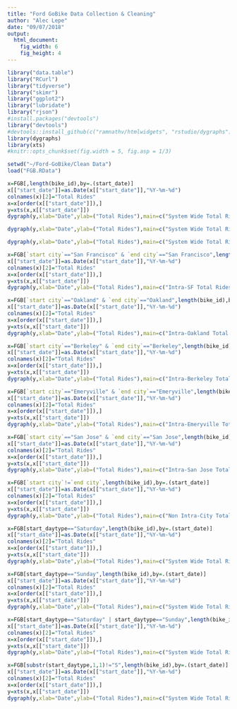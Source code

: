 ```yaml
---
title: "Ford GoBike Data Collection & Cleaning"
author: "Alec Lepe"
date: "09/07/2018"
output: 
  html_document:
    fig_width: 6
    fig_height: 4
---
```

  <!-- html_document: -->
  <!--   keep_md: true -->
```r
library("data.table")
library("RCurl")
library("tidyverse")
library("skimr")
library("ggplot2")
library("lubridate")
library("rjson")
#install.packages("devtools")
library("devtools")
#devtools::install_github(c("ramnathv/htmlwidgets", "rstudio/dygraphs"),force=TRUE)
library(dygraphs)
library(xts)
#knitr::opts_chunk$set(fig.width = 5, fig.asp = 1/3)
```
``` r
setwd("~/Ford-GoBike/Clean Data")
load("FGB.RData")
```
``` r
x=FGB[,length(bike_id),by=.(start_date)]
x[["start_date"]]=as.Date(x[["start_date"]],"%Y-%m-%d")
colnames(x)[2]="Total Rides"
x=x[order(x[["start_date"]]),]
y=xts(x,x[["start_date"]])
dygraph(y,xlab="Date",ylab=("Total Rides"),main=c("System Wide Total Rides")) %>% dySeries(label="Total Rides", color="Blue") %>% dyRangeSelector()
```
``` r
dygraph(y,xlab="Date",ylab=("Total Rides"),main=c("System Wide Total Rides")) %>% dySeries(label="Total Rides", color="Blue") %>% dyRangeSelector()
```
``` r
dygraph(y,xlab="Date",ylab=("Total Rides"),main=c("System Wide Total Rides")) %>% dySeries(label="Total Rides", color="Blue") %>% dyRangeSelector()
```
``` r
x=FGB[`start city`=="San Francisco" & `end city`=="San Francisco",length(bike_id),by=.(start_date)]
x[["start_date"]]=as.Date(x[["start_date"]],"%Y-%m-%d")
colnames(x)[2]="Total Rides"
x=x[order(x[["start_date"]]),]
y=xts(x,x[["start_date"]])
dygraph(y,xlab="Date",ylab=("Total Rides"),main=c("Intra-SF Total Rides")) %>% dySeries(label="Total Rides", color="Blue") %>% dyRangeSelector()
```

``` r
x=FGB[`start city`=="Oakland" & `end city`=="Oakland",length(bike_id),by=.(start_date)]
x[["start_date"]]=as.Date(x[["start_date"]],"%Y-%m-%d")
colnames(x)[2]="Total Rides"
x=x[order(x[["start_date"]]),]
y=xts(x,x[["start_date"]])
dygraph(y,xlab="Date",ylab=("Total Rides"),main=c("Intra-Oakland Total Rides")) %>% dySeries(label="Total Rides", color="Blue") %>% dyRangeSelector()
```
``` r
x=FGB[`start city`=="Berkeley" & `end city`=="Berkeley",length(bike_id),by=.(start_date)]
x[["start_date"]]=as.Date(x[["start_date"]],"%Y-%m-%d")
colnames(x)[2]="Total Rides"
x=x[order(x[["start_date"]]),]
y=xts(x,x[["start_date"]])
dygraph(y,xlab="Date",ylab=("Total Rides"),main=c("Intra-Berkeley Total Rides")) %>% dySeries(label="Total Rides", color="Blue") %>% dyRangeSelector()
```
``` r
x=FGB[`start city`=="Emeryville" & `end city`=="Emeryville",length(bike_id),by=.(start_date)]
x[["start_date"]]=as.Date(x[["start_date"]],"%Y-%m-%d")
colnames(x)[2]="Total Rides"
x=x[order(x[["start_date"]]),]
y=xts(x,x[["start_date"]])
dygraph(y,xlab="Date",ylab=("Total Rides"),main=c("Intra-Emeryville Total Rides")) %>% dySeries(label="Total Rides", color="Blue") %>% dyRangeSelector()
```
``` r
x=FGB[`start city`=="San Jose" & `end city`=="San Jose",length(bike_id),by=.(start_date)]
x[["start_date"]]=as.Date(x[["start_date"]],"%Y-%m-%d")
colnames(x)[2]="Total Rides"
x=x[order(x[["start_date"]]),]
y=xts(x,x[["start_date"]])
dygraph(y,xlab="Date",ylab=("Total Rides"),main=c("Intra-San Jose Total Rides")) %>% dySeries(label="Total Rides", color="Blue") %>% dyRangeSelector()
```
``` r
x=FGB[`start city`!=`end city`,length(bike_id),by=.(start_date)]
x[["start_date"]]=as.Date(x[["start_date"]],"%Y-%m-%d")
colnames(x)[2]="Total Rides"
x=x[order(x[["start_date"]]),]
y=xts(x,x[["start_date"]])
dygraph(y,xlab="Date",ylab=("Total Rides"),main=c("Non Intra-City Total Rides")) %>% dySeries(label="Total Rides", color="Blue") %>% dyRangeSelector()
```


``` r
x=FGB[start_daytype=="Saturday",length(bike_id),by=.(start_date)]
x[["start_date"]]=as.Date(x[["start_date"]],"%Y-%m-%d")
colnames(x)[2]="Total Rides"
x=x[order(x[["start_date"]]),]
y=xts(x,x[["start_date"]])
dygraph(y,xlab="Date",ylab=("Total Rides"),main=c("System Wide Total Rides (Saturdays)")) %>% dySeries(label="Total Rides", color="Blue") %>% dyRangeSelector()
```

``` r
x=FGB[start_daytype=="Sunday",length(bike_id),by=.(start_date)]
x[["start_date"]]=as.Date(x[["start_date"]],"%Y-%m-%d")
colnames(x)[2]="Total Rides"
x=x[order(x[["start_date"]]),]
y=xts(x,x[["start_date"]])
dygraph(y,xlab="Date",ylab=("Total Rides"),main=c("System Wide Total Rides (Sundays)")) %>% dySeries(label="Total Rides", color="Blue") %>% dyRangeSelector()
```
``` r
x=FGB[start_daytype=="Saturday" | start_daytype=="Sunday",length(bike_id),by=.(start_date)]
x[["start_date"]]=as.Date(x[["start_date"]],"%Y-%m-%d")
colnames(x)[2]="Total Rides"
x=x[order(x[["start_date"]]),]
y=xts(x,x[["start_date"]])
dygraph(y,xlab="Date",ylab=("Total Rides"),main=c("System Wide Total Rides (Weekends)")) %>% dySeries(label="Total Rides", color="Blue") %>% dyRangeSelector()
```
``` r
x=FGB[substr(start_daytype,1,1)!="S",length(bike_id),by=.(start_date)]
x[["start_date"]]=as.Date(x[["start_date"]],"%Y-%m-%d")
colnames(x)[2]="Total Rides"
x=x[order(x[["start_date"]]),]
y=xts(x,x[["start_date"]])
dygraph(y,xlab="Date",ylab=("Total Rides"),main=c("System Wide Total Rides (Weekdays)")) %>% dySeries(label="Total Rides", color="Blue") %>% dyRangeSelector()
```


